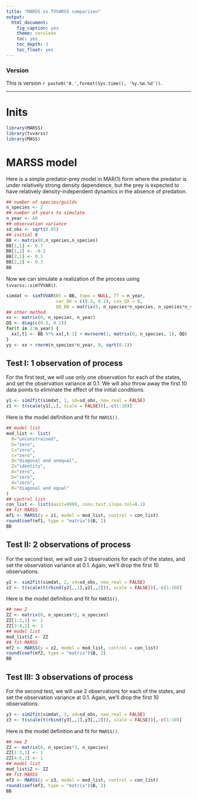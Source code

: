 ```yaml
---
title: "MARSS vs TVVARSS comparison"
output:
  html_document:
    fig_caption: yes
    theme: cerulean
    toc: yes
    toc_depth: 3
    toc_float: yes
---
```


### Version

This is version `r paste0('0.',format(Sys.time(), '%y.%m.%d'))`.

***

# Inits

```r
library(MARSS)
library(tvvarss)
library(MASS)
```

# MARSS model

Here is a simple predator-prey model in MAR(1) form where the predator is under relatively strong density dependence, but the prey is expected to have relatively density-independent dynamics in the absence of predation.

```r
## number of species/guilds
n_species <- 2
## number of years to simulate
n_year <- 60
## observation variance
sd_obs <- sqrt(0.05)
## initial B
BB <- matrix(0,n_species,n_species)
BB[1,1] <- 0.7
BB[1,2] <- -0.2
BB[2,1] <- 0.1
BB[2,2] <- 0.3
BB
```

Now we can simulate a realization of the process using `tvvarss::simTVVAR()`.

```r
simdat <- simTVVAR(Bt = BB, topo = NULL, TT = n_year,
                   var_QX = c(0.3, 0.1), cov_QX = 0,
                   QQ_BB = matrix(0, n_species*n_species, n_species*n_species))
## other method
xx <- matrix(0, n_species, n_year)
QQ <- diag(c(0.3, 0.1))
for(t in 2:n_year) {
  xx[,t] <- BB %*% xx[,t-1] + mvrnorm(1, matrix(0, n_species, 1), QQ)
}
yy <- xx + rnorm(n_species*n_year, 0, sqrt(0.1))
```

## Test I: 1 observation of process

For the first test, we will use only one observation for each of the states, and set the observation variance at 0.1. We will also throw away the first 10 data points to eliminate the effect of the initial conditions.

```r
y1 <- sim2fit(simdat, 1, sd=sd_obs, new_real = FALSE)
z1 <- t(scale(y1[,,], scale = FALSE))[,-c(1:10)]
```

Here is the model definition and fit for `MARSS()`.

```r
## model list
mod_list <- list(
  B="unconstrained",
  U="zero",
  C="zero",
  c="zero",
  Q="diagonal and unequal",
  Z="identity",
  A="zero",
  D="zero",
  d="zero",
  R="diagonal and equal"
)
## control list
con_list <- list(maxit=9999, conv.test.slope.tol=0.1)
## fit MARSS
mf1 <- MARSS(y = z1, model = mod_list, control = con_list)
round(coef(mf1, type = "matrix")$B, 2)
BB
```

## Test II: 2 observations of process

For the second test, we will use 2 observations for each of the states, and set the observation variance at 0.1. Again, we'll drop the first 10 observations.

```r
y2 <- sim2fit(simdat, 2, sd=sd_obs, new_real = FALSE)
z2 <- t(scale(t(rbind(y2[,,1],y2[,,2])), scale = FALSE))[,-c(1:10)]
```

Here is the model definition and fit for `MARSS()`.

```r
## new Z
ZZ <- matrix(0, n_species*2, n_species)
ZZ[1:2,1] <- 1
ZZ[3:4,2] <- 1
## model list
mod_list$Z <- ZZ
## fit MARSS
mf2 <- MARSS(y = z2, model = mod_list, control = con_list)
round(coef(mf2, type = "matrix")$B, 2)
BB
```

## Test III: 3 observations of process

For the second test, we will use 2 observations for each of the states, and set the observation variance at 0.1. Again, we'll drop the first 10 observations.

```r
y3 <- sim2fit(simdat, 3, sd=sd_obs, new_real = FALSE)
z3 <- t(scale(t(rbind(y3[,,1],y3[,,2])), scale = FALSE))[,-c(1:10)]
```

Here is the model definition and fit for `MARSS()`.

```r
## new Z
ZZ <- matrix(0, n_species*3, n_species)
ZZ[1:3,1] <- 1
ZZ[4:6,2] <- 1
## model list
mod_list$Z <- ZZ
## fit MARSS
mf3 <- MARSS(y = z3, model = mod_list, control = con_list)
round(coef(mf3, type = "matrix")$B, 2)
BB
```



